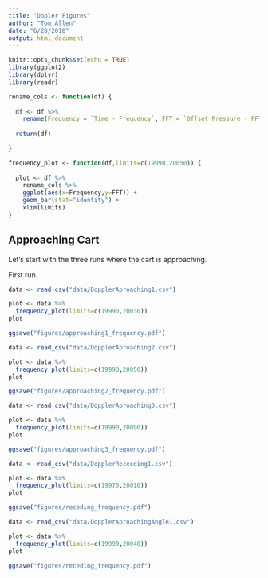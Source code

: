 ```yaml
---
title: "Dopler Figures"
author: "Tom Allen"
date: "6/28/2018"
output: html_document
---
```


```r
knitr::opts_chunk$set(echo = TRUE)
library(ggplot2)
library(dplyr)
library(readr)
```


```r

rename_cols <- function(df) {
  
  df <- df %>% 
    rename(Frequency = `Time - Frequency`, FFT = `Offset Pressure - FFT`)
  
  return(df)
  
}

frequency_plot <- function(df,limits=c(19990,20050)) {
  
  plot <- df %>% 
    rename_cols %>% 
    ggplot(aes(x=Frequency,y=FFT)) +
    geom_bar(stat="identity") +
    xlim(limits)
}


```


## Approaching Cart

Let's start with the three runs where the cart is approaching.  

First run.  
```r

data <- read_csv("data/DopplerAproaching1.csv")

plot <- data %>% 
  frequency_plot(limits=c(19990,20030))
plot

ggsave("figures/approaching1_frequency.pdf")

```


```r

data <- read_csv("data/DopplerAproaching2.csv")

plot <- data %>% 
  frequency_plot(limits=c(19990,20050))
plot

ggsave("figures/approaching2_frequency.pdf")
```

```r

data <- read_csv("data/DopplerAproaching3.csv")

plot <- data %>% 
  frequency_plot(limits=c(19990,20090))
plot

ggsave("figures/approaching3_frequency.pdf")

```

```r

data <- read_csv("data/DopplerReceeding1.csv")

plot <- data %>% 
  frequency_plot(limits=c(19970,20010))
plot

ggsave("figures/receding_frequency.pdf")

```

```r

data <- read_csv("data/DopplerAproachingAngle1.csv")

plot <- data %>% 
  frequency_plot(limits=c(19990,20040))
plot

ggsave("figures/receding_frequency.pdf")

```
